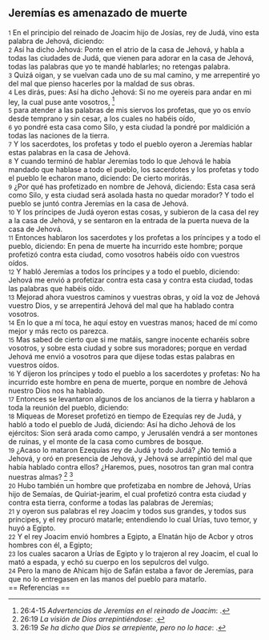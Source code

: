== Jeremías es amenazado de muerte ==

{{anchor|1}} <small>1</small> En el principio del reinado de Joacim hijo de Josías, rey de Judá, vino esta palabra de Jehová, diciendo:<br>
{{anchor|2}} <small>2</small> Así ha dicho Jehová: Ponte en el atrio de la casa de Jehová, y habla a todas las ciudades de Judá, que vienen para adorar en la casa de Jehová, todas las palabras que yo te mandé hablarles; no retengas palabra.<br>
{{anchor|3}} <small>3</small> Quizá oigan, y se vuelvan cada uno de su mal camino, y me arrepentiré yo del mal que pienso hacerles por la maldad de sus obras.<br>
{{anchor|4}} <small>4</small> Les dirás, pues: Así ha dicho Jehová: Si no me oyereis para andar en mi ley, la cual puse ante vosotros, <ref>26:4-15 ''Advertencias de Jeremías en el reinado de Joacim'': {{lib|LU|153|2|2}}.</ref><br>
{{anchor|5}} <small>5</small> para atender a las palabras de mis siervos los profetas, que yo os envío desde temprano y sin cesar, a los cuales no habéis oído,<br>
{{anchor|6}} <small>6</small> yo pondré esta casa como Silo, y esta ciudad la pondré por maldición a todas las naciones de la tierra.<br>
{{anchor|7}} <small>7</small> Y los sacerdotes, los profetas y todo el pueblo oyeron a Jeremías hablar estas palabras en la casa de Jehová.<br>
{{anchor|8}} <small>8</small> Y cuando terminó de hablar Jeremías todo lo que Jehová le había mandado que hablase a todo el pueblo, los sacerdotes y los profetas y todo el pueblo le echaron mano, diciendo: De cierto morirás.<br>
{{anchor|9}} <small>9</small> ¿Por qué has profetizado en nombre de Jehová, diciendo: Esta casa será como Silo, y esta ciudad será asolada hasta no quedar morador? Y todo el pueblo se juntó contra Jeremías en la casa de Jehová.<br>
{{anchor|10}} <small>10</small> Y los príncipes de Judá oyeron estas cosas, y subieron de la casa del rey a la casa de Jehová, y se sentaron en la entrada de la puerta nueva de la casa de Jehová.<br>
{{anchor|11}} <small>11</small> Entonces hablaron los sacerdotes y los profetas a los príncipes y a todo el pueblo, diciendo: En pena de muerte ha incurrido este hombre; porque profetizó contra esta ciudad, como vosotros habéis oído con vuestros oídos.<br>
{{anchor|12}} <small>12</small> Y habló Jeremías a todos los príncipes y a todo el pueblo, diciendo: Jehová me envió a profetizar contra esta casa y contra esta ciudad, todas las palabras que habéis oído.<br>
{{anchor|13}} <small>13</small> Mejorad ahora vuestros caminos y vuestras obras, y oíd la voz de Jehová vuestro Dios, y se arrepentirá Jehová del mal que ha hablado contra vosotros.<br>
{{anchor|14}} <small>14</small> En lo que a mí toca, he aquí estoy en vuestras manos; haced de mí como mejor y más recto os parezca.<br>
{{anchor|15}} <small>15</small> Mas sabed de cierto que si me matáis, sangre inocente echaréis sobre vosotros, y sobre esta ciudad y sobre sus moradores; porque en verdad Jehová me envió a vosotros para que dijese todas estas palabras en vuestros oídos.<br>
{{anchor|16}} <small>16</small> Y dijeron los príncipes y todo el pueblo a los sacerdotes y profetas: No ha incurrido este hombre en pena de muerte, porque en nombre de Jehová nuestro Dios nos ha hablado.<br>
{{anchor|17}} <small>17</small> Entonces se levantaron algunos de los ancianos de la tierra y hablaron a toda la reunión del pueblo, diciendo:<br>
{{anchor|18}} <small>18</small> Miqueas de Moreset profetizó en tiempo de Ezequías rey de Judá, y habló a todo el pueblo de Judá, diciendo: Así ha dicho Jehová de los ejércitos: Sion será arada como campo, y Jerusalén vendrá a ser montones de ruinas, y el monte de la casa como cumbres de bosque.<br>
{{anchor|19}} <small>19</small> ¿Acaso lo mataron Ezequías rey de Judá y todo Judá? ¿No temió a Jehová, y oró en presencia de Jehová, y Jehová se arrepintió del mal que había hablado contra ellos? ¿Haremos, pues, nosotros tan gran mal contra nuestras almas? <ref>26:19 ''La visión de Dios arrepintiéndose'': {{lib|LU|4|3|4}}.</ref> <ref>26:19 ''Se ha dicho que Dios se arrepiente, pero no lo hace'': {{lib|LU|2|2|2}}.</ref><br>
{{anchor|20}} <small>20</small> Hubo también un hombre que profetizaba en nombre de Jehová, Urías hijo de Semaías, de Quiriat-jearim, el cual profetizó contra esta ciudad y contra esta tierra, conforme a todas las palabras de Jeremías;<br>
{{anchor|21}} <small>21</small> y oyeron sus palabras el rey Joacim y todos sus grandes, y todos sus príncipes, y el rey procuró matarle; entendiendo lo cual Urías, tuvo temor, y huyó a Egipto.<br>
{{anchor|22}} <small>22</small> Y el rey Joacim envió hombres a Egipto, a Elnatán hijo de Acbor y otros hombres con él, a Egipto;<br>
{{anchor|23}} <small>23</small> los cuales sacaron a Urías de Egipto y lo trajeron al rey Joacim, el cual lo mató a espada, y echó su cuerpo en los sepulcros del vulgo.<br>
{{anchor|24}} <small>24</small> Pero la mano de Ahicam hijo de Safán estaba a favor de Jeremías, para que no lo entregasen en las manos del pueblo para matarlo.<br>
== Referencias ==

<references />
